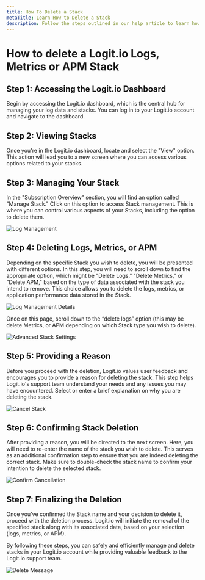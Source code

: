 ```yaml
---
title: How To Delete a Stack
metaTitle: Learn How to Delete a Stack
description: Follow the steps outlined in our help article to learn how to remove a Logit.io Logs, Metrics or APM Stack from your account.
---
```


# How to delete a Logit.io Logs, Metrics or APM Stack

## Step 1: Accessing the Logit.io Dashboard

Begin by accessing the Logit.io dashboard, which is the central hub for 
managing your log data and stacks. You can log in to your Logit.io 
account and navigate to the dashboard.

## Step 2: Viewing Stacks

Once you're in the Logit.io dashboard, locate and select the "View" option. 
This action will lead you to a new screen where you can access various 
options related to your stacks.

## Step 3: Managing Your Stack

In the "Subscription Overview" section, you will find an option called 
"Manage Stack." Click on this option to access Stack management. 
This is where you can control various aspects of your Stacks, 
including the option to delete them.

![Log Management](@/images/help/subscription-usage/log-management-header.png)

## Step 4: Deleting Logs, Metrics, or APM

Depending on the specific Stack you wish to delete, you will be presented 
with different options. In this step, you will need to scroll down to 
find the appropriate option, which might be "Delete Logs," "Delete Metrics," 
or "Delete APM," based on the type of data associated with the stack you 
intend to remove. This choice allows you to delete the logs, metrics, or 
application performance data stored in the Stack.

![Log Management Details](@/images/help/subscription-usage/log-management-details.png)

Once on this page, scroll down to the “delete logs” option (this may be 
delete Metrics, or APM depending on which Stack type you wish to delete).

![Advanced Stack Settings](@/images/help/subscription-usage/advanced-stack-settings.png)

## Step 5: Providing a Reason

Before you proceed with the deletion, Logit.io values user feedback and encourages 
you to provide a reason for deleting the stack. This step helps Logit.io's 
support team understand your needs and any issues you may have encountered. 
Select or enter a brief explanation on why you are deleting the stack.

![Cancel Stack](@/images/help/subscription-usage/cancel-stack.png)

## Step 6: Confirming Stack Deletion

After providing a reason, you will be directed to the next screen. 
Here, you will need to re-enter the name of the stack you wish to delete. 
This serves as an additional confirmation step to ensure that you are 
indeed deleting the correct stack. Make sure to double-check the stack 
name to confirm your intention to delete the selected stack.

![Confirm Cancellation](@/images/help/subscription-usage/confirm-cancellation.png)

## Step 7: Finalizing the Deletion

Once you've confirmed the Stack name and your decision to delete it, 
proceed with the deletion process. Logit.io will initiate the removal of 
the specified stack along with its associated data, based on your 
selection (logs, metrics, or APM).

By following these steps, you can safely and efficiently manage and 
delete stacks in your Logit.io account while providing valuable 
feedback to the Logit.io support team.

![Delete Message](@/images/help/subscription-usage/delete-message.png)